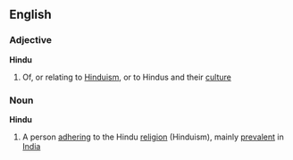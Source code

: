 ==English==
===Adjective===
'''Hindu'''
#Of, or relating to [[Hinduism]], or to Hindus and their [[culture]]
===Noun===
'''Hindu'''
# A person [[adhering]] to the Hindu [[religion]] (Hinduism), mainly [[prevalent]] in [[India]]